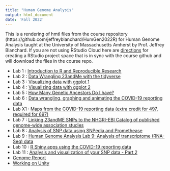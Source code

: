 ```yaml
---
title: "Human Genome Analysis"
output: html_document
date: 'Fall 2022'
---
```


This is a rendering of hmtl files from the course repository  (https://github.com/jeffreyblanchard/HumGen2022R) for Human Genome Analysis taught at the University of Massachusetts Amherst by Prof. Jeffrey Blanchard.  If you are not using RStudio Cloud here are [directions](HumGen_github.html) for creating a RStudio project space that is in sync with the course github and will download the files in the course repo.

* Lab 1 : [Introduction to R and Reproducible Research](HumGen_Lab1_intro.html)
* Lab 2 : [Data Wrangling 23andMe with the tidyverse](HumGen_Lab2_datawrangle.html)
* Lab 3 : [Visualizing data with ggplot 1](HumGen_Lab3_datavis.html)
* Lab 4 : [Visualizing data with ggplot 2](HumGen_Lab4_pub_graphics.html)
* Lab 5 : [How Many Genetic Ancestors Do I have?](HumGen_Lab5_genetic_ancestors.html)
* Lab 6 : [Data wrangling, graphing and animating the COVID-19 reporting data](HumGen_Lab6_covid.html)
* Lab X1 : [Maps from the COVID-19 reporting data (extra credit for 497, required for 697)](HumGen_LabX1_maps.html)
* Lab 7 : [Linking 23andME SNPs to the NHGRI-EBI Catalog of published genome-wide association studies](HumGen_Lab7_gwascat.html)
* Lab 8 : [Analysis of SNP data using SNPedia and Promethease](HumGen_Lab8_promethease.html)
* Lab 9 : [Human Genome Analysis Lab 9: Analysis of transcriptome (RNA-Seq) data](HumGen_Lab9_rnaseq.html)
* Lab 10 : [R Shiny apps using the COVID-19 reporting data](HumGen_Lab10_Shiny.html)
* Lab 11 : [Analysis and visualization of your SNP data - Part 2](HumGen_Lab11_gwascat.html)
* [Genome Report](HumGen_Report.html)
* [Working on Unity](Unity.html)
